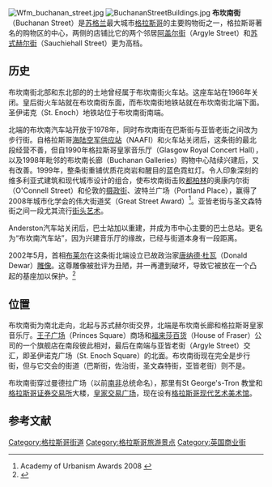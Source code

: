 [[Image:Wfm_buchanan_street.jpg|thumb]]
[[Image:BuchananStreetBuildings.jpg|thumb]]
'''布坎南街'''（Buchanan Street）是[[苏格兰|苏格兰]]最大城市[[格拉斯哥|格拉斯哥]]的主要购物街之一，格拉斯哥著名的购物区的中心，两侧的店铺比它的两个邻居[[阿盖尔街|阿盖尔街]]（Argyle Street）和[[苏式赫尔街|苏式赫尔街]]（Sauchiehall Street）更为高档。

==历史==
布坎南街北部和东北部的的土地曾经属于布坎南街火车站。这座车站在1966年关闭。皇后街火车站就在布坎南街东面，而布坎南街地铁站就在布坎南街北端下面。圣伊诺克（St. Enoch）地铁站位于布坎南街南端。 

北端的布坎南汽车站开放于1978年，同时布坎南街在巴斯街与亚皆老街之间改为步行街。自格拉斯哥[[英國海陸空三軍合作社|海陆空军供应站]]（NAAFI）和火车站关闭后，这条街的最北段经营不善，但自1990年格拉斯哥皇家音乐厅（Glasgow Royal Concert Hall），以及1998年毗邻的布坎南长廊（Buchanan Galleries）购物中心陆续兴建后，又有改善。1999年，整条街重铺优质花岗岩和醒目的蓝色霓虹灯。令人印象深刻的维多利亚式建筑和现代城市设计的组合，使布坎南街击败[[都柏林|都柏林]]的奥康内尔街（O'Connell Street）和伦敦的[[摄政街|摄政街]]、波特兰广场（Portland Place），赢得了2008年城市化学会的伟大街道奖（Great Street Award）<ref>Academy of Urbanism Awards 2008 {{cite web |url=http://www.academyofurbanism.org.uk/awards.htm |title=存档副本 |accessdate=2008-01-19  |deadurl=yes |archiveurl=https://web.archive.org/web/20080119212642/http://www.academyofurbanism.org.uk/awards.htm |archivedate=2008-01-19 }}</ref>。亚皆老街与圣文森特街之间一段尤其流行[[街头艺术|街头艺术]]。 

Anderston汽车站关闭后，巴士站加以重建，并成为市中心主要的巴士总站。更名为“布坎南汽车站”，因为兴建音乐厅的缘故，已经与街道本身有一段距离。

2002年5月，首相[[布莱尔|布莱尔]]在这条街北端设立已故政治家[[唐纳德·杜瓦|唐纳德·杜瓦]]（Donald Dewar）[[雕像|雕像]]。这尊雕像被批评为丑陋，并一再遭到破坏，导致它被放在一个凸起的基座加以保护。<ref>{{Cite web |url=http://news.bbc.co.uk/1/hi/scotland/4326004.stm |title=存档副本 |access-date=2010-03-05 |archive-date=2006-06-14 |archive-url=https://web.archive.org/web/20060614185918/http://news.bbc.co.uk/1/hi/scotland/4326004.stm |dead-url=no }}</ref>

==位置== 
布坎南街为南北走向，北起与苏式赫尔街交界，北端是布坎南长廊和格拉斯哥皇家音乐厅。[[王子广场|王子广场]]（Princes Square）商场和[[福来莎百货|福来莎百货]]（House of Fraser）公司的一个旗舰店在南段彼此相对，最后在南端与亚皆老街（Argyle Street）交汇，即圣伊诺克广场（St. Enoch Square）的北面。布坎南街现在完全是步行街，但与它交会的街道（巴斯街，佐治街，圣文森特街，亚皆老街）则不是。 

布坎南街穿过曼德拉广场（以前[[南非|南非]]总统命名），那里有St George's-Tron 教堂和[[格拉斯哥证券交易所|格拉斯哥证券交易所]]大楼，[[皇家交易广场|皇家交易广场]]，现在设有[[格拉斯哥现代艺术美术馆|格拉斯哥现代艺术美术馆]]。

==参考文献==
{{reflist|2}}

{{coord|55|51|38.46|N|4|15|14.8|W|source:nowiki_region:GB|display=title}}

[[Category:格拉斯哥街道|Category:格拉斯哥街道]]
[[Category:格拉斯哥旅游景点|Category:格拉斯哥旅游景点]]
[[Category:英国商业街|Category:英国商业街]]